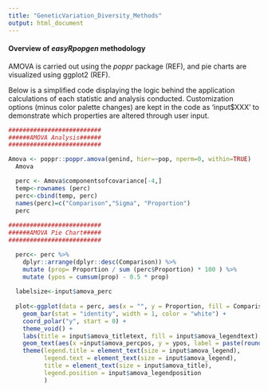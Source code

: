 ---
title: "GeneticVariation_Diversity_Methods"
output: html_document
---

#### **Overview of *easyRpopgen* methodology**

AMOVA is carried out using the *poppr* package (REF), and pie charts are visualized using ggplot2 (REF).

Below is a simplified code displaying the logic behind the application calculations of each statistic and analysis conducted. Customization options (minus color palette changes) are kept in the code as 'input$XXX' to demonstrate which properties are altered through user input.

```{r, eval = FALSE}

##########################
######AMOVA Analysis######
##########################

Amova <- poppr::poppr.amova(genind, hier=~pop, nperm=0, within=TRUE)
  Amova  

  perc <- Amova$componentsofcovariance[-4,]
  temp<-rownames (perc)
  perc<-cbind(temp, perc)
  names(perc)=c("Comparison","Sigma", "Proportion")
  perc
  
##########################
######AMOVA Pie Chart#####
##########################

  perc<- perc %>% 
    dplyr::arrange(dplyr::desc(Comparison)) %>%
    mutate (prop= Proportion / sum (perc$Proportion) * 100 ) %>%
    mutate (ypos = cumsum(prop) - 0.5 * prop)
  
  labelsize<-input$amova_perc
  
  plot<-ggplot(data = perc, aes(x = "", y = Proportion, fill = Comparison)) +
    geom_bar(stat = "identity", width = 1, color = "white") +
    coord_polar("y", start = 0) +
    theme_void() +
    labs(title = input$amova_titletext, fill = input$amova_legendtext) +
    geom_text(aes(x =input$amova_percpos, y = ypos, label = paste(round(Proportion,2), "%")), size = labelsize, show_guide = FALSE)+
    theme(legend.title = element_text(size = input$amova_legend),
          legend.text = element_text(size = input$amova_legend),
          title = element_text(size = input$amova_title),
          legend.position = input$amova_legendposition
          )
  

```
